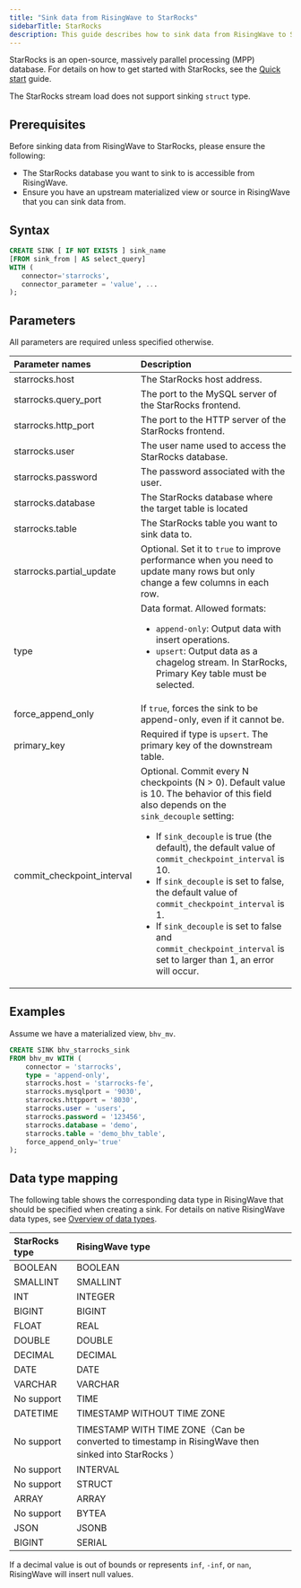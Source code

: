 ```yaml
---
title: "Sink data from RisingWave to StarRocks"
sidebarTitle: StarRocks
description: This guide describes how to sink data from RisingWave to StarRocks.
---
```


StarRocks is an open-source, massively parallel processing (MPP) database. For details on how to get started with StarRocks, see the [Quick start](https://docs.starrocks.io/docs/quick%5Fstart/) guide.

The StarRocks stream load does not support sinking `struct` type.

## Prerequisites

Before sinking data from RisingWave to StarRocks, please ensure the following:

* The StarRocks database you want to sink to is accessible from RisingWave.
* Ensure you have an upstream materialized view or source in RisingWave that you can sink data from.

## Syntax

```sql
CREATE SINK [ IF NOT EXISTS ] sink_name
[FROM sink_from | AS select_query]
WITH (
   connector='starrocks',
   connector_parameter = 'value', ...
);
```

## Parameters

All parameters are required unless specified otherwise.

| Parameter names              | Description                               |
| :--------------------------- | :------------- |
| starrocks.host               | The StarRocks host address.                                                                                                                                                                                                                                                                                                                                                                                                                                                                                             |
| starrocks.query\_port        | The port to the MySQL server of the StarRocks frontend.                                                                                                                                                                                                                                                                                                                                                                                                                                                                 |
| starrocks.http\_port         | The port to the HTTP server of the StarRocks frontend.                                                                                                                                                                                                                                                                                                                                                                                                                                                                  |
| starrocks.user               | The user name used to access the StarRocks database.                                                                                                                                                                                                                                                                                                                                                                                                                                                                    |
| starrocks.password           | The password associated with the user.                                                                                                                                                                                                                                                                                                                                                                                                                                                                                  |
| starrocks.database           | The StarRocks database where the target table is located                                                                                                                                                                                                                                                                                                                                                                                                                                                                |
| starrocks.table              | The StarRocks table you want to sink data to.                                                                                                                                                                                                                                                                                                                                                                                                                                                                           |
| starrocks.partial\_update    | Optional. Set it to `true` to improve performance when you need to update many rows but only change a few columns in each row.|
| type                         | Data format. Allowed formats:<ul><li> `append-only`: Output data with insert operations.</li><li> `upsert`: Output data as a chagelog stream. In StarRocks, Primary Key table must be selected. </li></ul>                                                                                                                                                                                                                                                                                                                                              |
| force\_append\_only          | If `true`, forces the sink to be append-only, even if it cannot be.                                                                                                                                                                                                                                                                                                                                                                                                                                                       |
| primary\_key                 | Required if type is `upsert`. The primary key of the downstream table.                                                                                                                                                                                                                                                                                                                                                                                                                                                    |
| commit\_checkpoint\_interval | Optional. Commit every N checkpoints (N > 0). Default value is 10. The behavior of this field also depends on the `sink_decouple` setting:<ul><li>If `sink_decouple` is true (the default), the default value of `commit_checkpoint_interval` is 10.</li> <li>If `sink_decouple` is set to false, the default value of `commit_checkpoint_interval` is 1.</li> <li>If `sink_decouple` is set to false and `commit_checkpoint_interval` is set to larger than 1, an error will occur.</li></ul>                                                                 |

## Examples

Assume we have a materialized view, `bhv_mv`.

```sql
CREATE SINK bhv_starrocks_sink
FROM bhv_mv WITH (
    connector = 'starrocks',
    type = 'append-only',
    starrocks.host = 'starrocks-fe',
    starrocks.mysqlport = '9030',
    starrocks.httpport = '8030',
    starrocks.user = 'users',
    starrocks.password = '123456',
    starrocks.database = 'demo',
    starrocks.table = 'demo_bhv_table',
    force_append_only='true'
);
```

## Data type mapping
The following table shows the corresponding data type in RisingWave that should be specified when creating a sink. For details on native RisingWave data types, see [Overview of data types](/docs/current/sql-data-types/).

| StarRocks type | RisingWave type                                                                                   |
| :------------- | :---------------------------------- |
| BOOLEAN        | BOOLEAN                                                                                           |
| SMALLINT       | SMALLINT                                                                                          |
| INT            | INTEGER                                                                                           |
| BIGINT         | BIGINT                                                                                            |
| FLOAT          | REAL                                                                                              |
| DOUBLE         | DOUBLE                                                                                            |
| DECIMAL        | DECIMAL                                                                                           |
| DATE           | DATE                                                                                              |
| VARCHAR        | VARCHAR                                                                                           |
| No support     | TIME                                                                                              |
| DATETIME       | TIMESTAMP WITHOUT TIME ZONE                                                                       |
| No support     | TIMESTAMP WITH TIME ZONE（Can be converted to timestamp in RisingWave then sinked into StarRocks ） |
| No support     | INTERVAL                                                                                          |
| No support     | STRUCT                                                                                            |
| ARRAY          | ARRAY                                                                                             |
| No support     | BYTEA                                                                                             |
| JSON           | JSONB                                                                                             |
| BIGINT         | SERIAL                                                                                            |


If a decimal value is out of bounds or represents `inf`, `-inf`, or `nan`, RisingWave will insert null values.